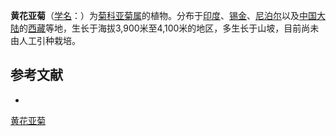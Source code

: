{{Speciesbox
| name = 黄花亚菊
| status = 
| status_system = 
| image =
| genus = Ajania
| species = nubigena
| authority = (Wall.) Shih
}}

'''黄花亚菊'''（[[学名|学名]]：{{lang|la|''Ajania nubigena''}}）为[[菊科|菊科]][[亚菊属|亚菊属]]的植物。分布于[[印度|印度]]、[[锡金|锡金]]、[[尼泊尔|尼泊尔]]以及[[中国大陆|中国大陆]]的[[西藏|西藏]]等地，生长于海拔3,900米至4,100米的地区，多生长于山坡，目前尚未由人工引种栽培。

== 参考文献 ==
<div class="references-small">
* {{cite web| url =http://www.bioinfo.cn/db05/KmzwSpecies.php?action=view&id=3763| title =黄花亚菊| work =《中国高等植物数据库全库》| publisher =中国科学院微生物研究所| author =昆明植物研究所| accessdate =2009-02-25| deadurl =yes| archiveurl =https://web.archive.org/web/20160305023728/http://www.bioinfo.cn/db05/KmzwSpecies.php?action=view&id=3763| archivedate =2016-03-05}}
</div>
{{Taxonbar|from=Q11178265}}

[[Category:亚菊属|黄花亚菊]]


{{植物小作品}}